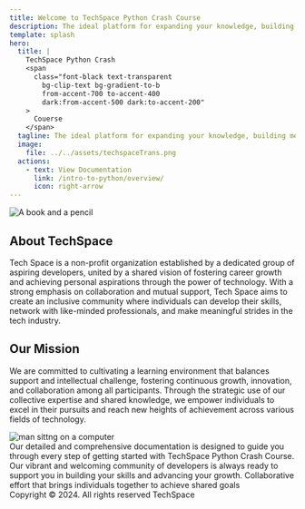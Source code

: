 ```yaml
---
title: Welcome to TechSpace Python Crash Course
description: The ideal platform for expanding your knowledge, building meaningful connections, and sharing insights with a community of like-minded individuals.
template: splash
hero:
  title: |
    TechSpace Python Crash 
    <span
      class="font-black text-transparent
        bg-clip-text bg-gradient-to-b
        from-accent-700 to-accent-400
        dark:from-accent-500 dark:to-accent-200"
    >
      Couerse  
    </span>
  tagline: The ideal platform for expanding your knowledge, building meaningful connections, and sharing insights with a community of like-minded individuals.
  image:
    file: ../../assets/techspaceTrans.png
  actions:
    - text: View Documentation
      link: /intro-to-python/overview/
      icon: right-arrow
---
```



<section class="grid grid-cols-1 md:grid-cols-2 gap-10 py-10">
   <div class="h-full overflow-hidden md:order-first order-last">
    <img src="https://docs.fontawesome.com/_astro/terms-illustration.B6Pde7ad_Z1lXGwV.svg" alt="A book and a pencil" class="w-full h-full object-cover" />
  </div>

  <div class="space-y-4">
    <h1>
      About TechSpace
    </h1>
    <p>
      Tech Space is a non-profit organization established by a dedicated group of aspiring developers, united by a shared vision of fostering career growth and achieving personal aspirations through the power of technology. With a strong emphasis on collaboration and mutual support, Tech Space aims to create an inclusive community where individuals can develop their skills, network with like-minded professionals, and make meaningful strides in the tech industry.
    </p>
  </div>
</section>

<section class="grid grid-cols-1 md:grid-cols-2 place-items-center gap-12 py-14">
  <div class="space-y-4">
    <h1>Our Mission</h1>
    <p>
      We are committed to cultivating a learning environment that balances support and intellectual challenge, fostering continuous growth, innovation, and collaboration among all participants. Through the strategic use of our collective expertise and shared knowledge, we empower individuals to excel in their pursuits and reach new heights of achievement across various fields of technology.
    </p>
  </div>

  <div class="h-full overflow-hidden">
    <img src="https://astro-ghostcms.xyz/_astro/spaceghost.D45XJczM_Z2jKlL3.webp" alt="man sittng on a computer" class="w-full h-full object-cover" />
 </div>
</section>

<CardGrid stagger>
  <Card title="Fully Documented" icon="open-book">
    Our detailed and comprehensive documentation is designed to guide you
    through every step of getting started with TechSpace Python Crash Course.
  </Card>
  <Card title="Community Friendly" icon="telegram">
    Our vibrant and welcoming community of developers is always ready to support
    you in building your skills and advancing your growth.
  </Card>
  <Card title="Team Work" icon="star">
    Collaborative effort that brings individuals together to achieve shared
    goals
  </Card>
</CardGrid>

<footer>Copyright &copy; 2024. All rights reserved TechSpace</footer>
